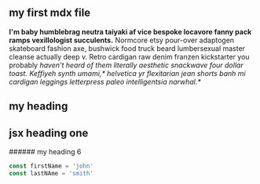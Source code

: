 <section className='mdx-page'>

## my first mdx file

**I'm baby humblebrag neutra taiyaki af vice bespoke locavore fanny pack ramps vexillologist succulents.** Normcore etsy pour-over adaptogen skateboard fashion axe, bushwick food truck beard lumbersexual master cleanse actually deep v. Retro cardigan raw denim franzen kickstarter you probably _haven't heard of them literally aesthetic snackwave four dollar toast. Keffiyeh synth umami,* helvetica yr flexitarian jean shorts banh mi cardigan leggings letterpress paleo intelligentsia narwhal.*_

# my heading

<h1 className="special">jsx heading one</h1>
###### my heading 6

<div className='code'>

```js
const firstName = 'john'
const lastNAme = 'smith'
```

</div>

</section>
